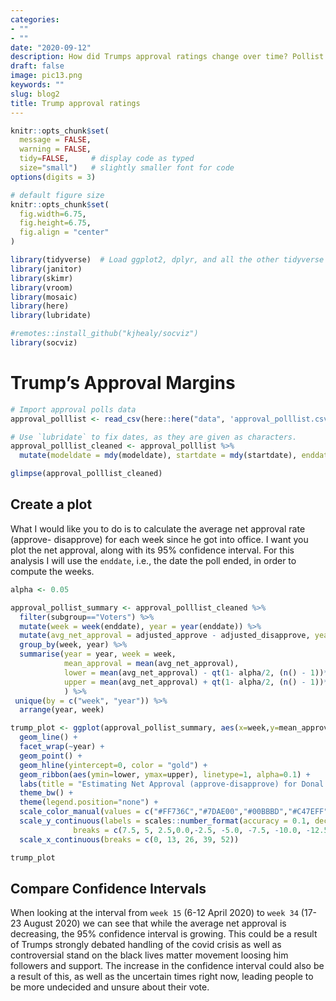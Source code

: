 ```yaml
---
categories:
- ""
- ""
date: "2020-09-12"
description: How did Trumps approval ratings change over time? Pollist survey analysis
draft: false
image: pic13.png
keywords: ""
slug: blog2
title: Trump approval ratings
---
```




```r
knitr::opts_chunk$set(
  message = FALSE, 
  warning = FALSE, 
  tidy=FALSE,     # display code as typed
  size="small")   # slightly smaller font for code
options(digits = 3)

# default figure size
knitr::opts_chunk$set(
  fig.width=6.75, 
  fig.height=6.75,
  fig.align = "center"
)
```


```r
library(tidyverse)  # Load ggplot2, dplyr, and all the other tidyverse packages
library(janitor)
library(skimr)
library(vroom)
library(mosaic)
library(here)
library(lubridate)

#remotes::install_github("kjhealy/socviz")
library(socviz)
```
# Trump's Approval Margins


```r
# Import approval polls data
approval_polllist <- read_csv(here::here("data", 'approval_polllist.csv'))

# Use `lubridate` to fix dates, as they are given as characters.
approval_polllist_cleaned <- approval_polllist %>% 
  mutate(modeldate = mdy(modeldate), startdate = mdy(startdate), enddate = mdy(enddate), createddate = mdy(createddate), timestamp = parse_date_time(timestamp, orders = "hmsdmy"))

glimpse(approval_polllist_cleaned)
```

## Create a plot

What I would like you to do is to calculate the average net approval rate (approve- disapprove) for each week since he got into office. I want you plot the net approval, along with its 95% confidence interval. For this analysis I will use the `enddate`, i.e., the date the poll ended, in order to compute the weeks.

```r

alpha <- 0.05

approval_pollist_summary <- approval_polllist_cleaned %>% 
  filter(subgroup=="Voters") %>% 
  mutate(week = week(enddate), year = year(enddate)) %>% 
  mutate(avg_net_approval = adjusted_approve - adjusted_disapprove, year = year(enddate)) %>% 
  group_by(week, year) %>% 
  summarise(year = year, week = week,
            mean_approval = mean(avg_net_approval),
            lower = mean(avg_net_approval) - qt(1- alpha/2, (n() - 1))*sd(avg_net_approval)/sqrt(n()),
            upper = mean(avg_net_approval) + qt(1- alpha/2, (n() - 1))*sd(avg_net_approval)/sqrt(n())
            ) %>% 
 unique(by = c("week", "year")) %>% 
  arrange(year, week)

trump_plot <- ggplot(approval_pollist_summary, aes(x=week,y=mean_approval, color = as.factor(year))) + 
  geom_line() + 
  facet_wrap(~year) + 
  geom_point() + 
  geom_hline(yintercept=0, color = "gold") +
  geom_ribbon(aes(ymin=lower, ymax=upper), linetype=1, alpha=0.1) +
  labs(title = "Estimating Net Approval (approve-disapprove) for Donal Trump", subtitle = "Weekly average polls", y = "Average Net Approval (%)", x = "Week of the year") + 
  theme_bw() +
  theme(legend.position="none") +
  scale_color_manual(values = c("#FF736C","#7DAE00","#00BBBD","#C47EFF")) + 
  scale_y_continuous(labels = scales::number_format(accuracy = 0.1, decimal.mark = '.'), 
              breaks = c(7.5, 5, 2.5,0.0,-2.5, -5.0, -7.5, -10.0, -12.5, -15.0, -17.5, -20.0)) + 
  scale_x_continuous(breaks = c(0, 13, 26, 39, 52))

trump_plot
```



## Compare Confidence Intervals

When looking at the interval from `week 15` (6-12 April 2020) to `week 34` (17-23 August 2020) we can see that while the average net approval is decreasing, the 95% confidence interval is growing. This could be a result of Trumps strongly debated handling of the covid crisis as well as controversial stand on the black lives matter movement loosing him followers and support. The increase in the confidence interval could also be a result of this, as well as the uncertain times right now, leading people to be more undecided and unsure about their vote.